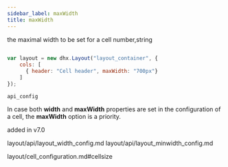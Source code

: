 ```yaml
---
sidebar_label: maxWidth
title: maxWidth
---
```



          


<Short>
 the maximal width to be set for a cell






</Short>



<Type>
 number,string


</Type>


~~~js
 
var layout = new dhx.Layout("layout_container", {
    cols: [
      { header: "Cell header", maxWidth: "700px"}
    ]
});


~~~
	api_config

<Descr>
 
In case both <strong>width</strong> and <strong>maxWidth</strong> properties are set in the configuration of a cell, the <strong>maxWidth</strong> option is a priority.


</Descr>


 added in v7.0


layout/api/layout_width_config.md
layout/api/layout_minwidth_config.md

 layout/cell_configuration.md#cellsize
